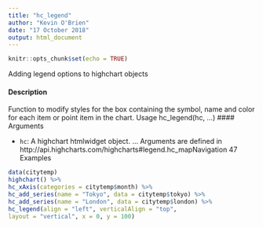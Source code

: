 ```yaml
---
title: "hc_legend"
author: "Kevin O'Brien"
date: "17 October 2018"
output: html_document
---
```


```r
knitr::opts_chunk$set(echo = TRUE)
```

Adding legend options to highchart objects

#### Description 

Function to modify styles for the box containing the symbol, name and color for each item or point
item in the chart.
Usage
hc_legend(hc, ...)
 #### Arguments 

* ``hc ``: A highchart htmlwidget object.
... Arguments are defined in http://api.highcharts.com/highcharts#legend.hc_mapNavigation
47
Examples
```r
data(citytemp)
highchart() %>%
hc_xAxis(categories = citytemp$month) %>%
hc_add_series(name = "Tokyo", data = citytemp$tokyo) %>%
hc_add_series(name = "London", data = citytemp$london) %>%
hc_legend(align = "left", verticalAlign = "top",
layout = "vertical", x = 0, y = 100)
```
